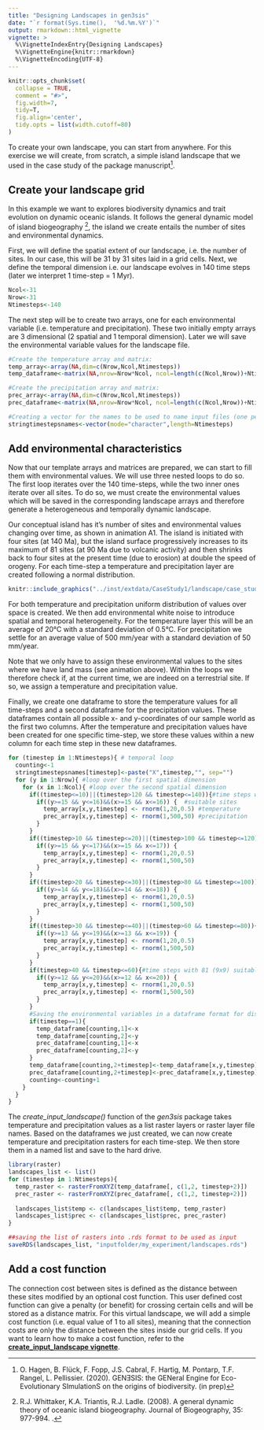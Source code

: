 ```yaml
---
title: "Designing Landscapes in gen3sis"
date: "`r format(Sys.time(),  '%d.%m.%Y')`"
output: rmarkdown::html_vignette
vignette: >
  %\VignetteIndexEntry{Designing Landscapes}
  %\VignetteEngine{knitr::rmarkdown}
  %\VignetteEncoding{UTF-8}
---
```


```r
knitr::opts_chunk$set(
  collapse = TRUE,
  comment = "#>",
  fig.width=7,
  tidy=T,
  fig.align='center',
  tidy.opts = list(width.cutoff=80)
)
```

To create your own landscape, you can start from anywhere. For this exercise we will create, from scratch, a simple island landscape that we used in the case study of the package manuscript[^1].


## Create your landscape grid

In this example we want to explores biodiversity dynamics and trait evolution on dynamic oceanic islands. It follows the general dynamic model of island biogeography [^2], the island we create entails the number of sites and environmental dynamics.

First, we will define the spatial extent of our landscape, i.e. the number of sites. In our case, this will be 31 by 31 sites laid in a grid cells. Next, we define the temporal dimension i.e. our landscape evolves in 140 time steps (later we interpret 1 time-step = 1 Myr).

```r
Ncol<-31
Nrow<-31
Ntimesteps<-140
```

The next step will be to create two arrays, one for each environmental variable (i.e. temperature and precipitation). These two initially empty arrays are 3 dimensional (2 spatial and 1 temporal dimension). Later we will save the environmental variable values for the landscape file.

```r
#Create the temperature array and matrix:
temp_array<-array(NA,dim=c(Nrow,Ncol,Ntimesteps))
temp_dataframe<-matrix(NA,nrow=Nrow*Ncol, ncol=length(c(Ncol,Nrow))+Ntimesteps)

#Create the precipitation array and matrix:
prec_array<-array(NA,dim=c(Nrow,Ncol,Ntimesteps))
prec_dataframe<-matrix(NA,nrow=Nrow*Ncol, ncol=length(c(Ncol,Nrow))+Ntimesteps)

#Creating a vector for the names to be used to name input files (one per time step) 
stringtimestepsnames<-vector(mode="character",length=Ntimesteps)
```



## Add environmental characteristics
Now that our template arrays and matrices are prepared, we can start to fill them with environmental values. We will use three nested loops to do so. The first loop iterates over the 140 time-steps, while the two inner ones iterate over all sites. To do so, we must create the environmental values which will be saved in the corresponding landscape arrays and therefore generate a heterogeneous and temporally dynamic landscape.

Our conceptual island has it's number of sites and environmental values changing over time, as shown in animation A1. The island is initiated with four sites (at 140 Ma), but the island surface progressively increases to its maximum of 81 sites (at 90 Ma due to volcanic activity) and then shrinks back to four sites at the present time (due to erosion) at double the speed of orogeny. For each time-step a temperature and precipitation layer are created following a normal distribution.



```r
knitr::include_graphics("../inst/extdata/CaseStudy1/landscape/case_study_landscape.gif")
```


For both temperature and precipitation uniform distribution of values over space is created. We then add environmental white noise to introduce spatial and temporal heterogeneity. For the temperature layer this will be an average of 20°C with a standard deviation of 0.5°C. For precipitation we settle for an average value of 500 mm/year with a standard deviation of 50 mm/year.

Note that we only have to assign these environmental values to the sites where we have land mass (see animation above). Within the loops we therefore check if, at the current time, we are indeed on a terrestrial site. If so, we assign a temperature and precipitation value. 


Finally, we create one dataframe to store the temperature values for all time-steps and a second dataframe for the precipitation values. These dataframes contain all possible x- and y-coordinates of our sample world as the first two columns. After the temperature and precipitation values have been created for one specific time-step, we store these values within a new column for each time step in these new dataframes.

<!--
At the end of each time step we will calculate the distance from each habitable site to all others and store the results in form of a matrix. We will then save the distance matrix for each time step on our hard drive. 
-->

```r
for (timestep in 1:Ntimesteps){ # temporal loop
  counting<-1
  stringtimestepsnames[timestep]<-paste("X",timestep,"", sep="")
  for (y in 1:Nrow){ #loop over the first spatial dimension
    for (x in 1:Ncol){ #loop over the second spatial dimension
      if((timestep<=10)||(timestep>120 && timestep<=140)){#time steps with only four (2x2) suitable sites
        if((y>=15 && y<=16)&&(x>=15 && x<=16)) {  #suitable sites
          temp_array[x,y,timestep] <- rnorm(1,20,0.5) #temperature
          prec_array[x,y,timestep] <- rnorm(1,500,50) #precipitation
        }
      }
      if((timestep>10 && timestep<=20)||(timestep>100 && timestep<=120)){#time steps with nine (3x3) suitable sites
        if((y>=15 && y<=17)&&(x>=15 && x<=17)) {
          temp_array[x,y,timestep] <- rnorm(1,20,0.5) 
          prec_array[x,y,timestep] <- rnorm(1,500,50)
        }
      }
      if((timestep>20 && timestep<=30)||(timestep>80 && timestep<=100)){#time steps with 25 (5x5) suitable sites
        if((y>=14 && y<=18)&&(x>=14 && x<=18)) {
          temp_array[x,y,timestep] <- rnorm(1,20,0.5) 
          prec_array[x,y,timestep] <- rnorm(1,500,50) 
        }
      }
      if((timestep>30 && timestep<=40)||(timestep>60 && timestep<=80)){#time steps with 49 (7x7) suitable sites
        if((y>=13 && y<=19)&&(x>=13 && x<=19)) {
          temp_array[x,y,timestep] <- rnorm(1,20,0.5)
          prec_array[x,y,timestep] <- rnorm(1,500,50)
        }
      }
      if(timestep>40 && timestep<=60){#time steps with 81 (9x9) suitable sites
        if((y>=12 && y<=20)&&(x>=12 && x<=20)) {
          temp_array[x,y,timestep] <- rnorm(1,20,0.5)
          prec_array[x,y,timestep] <- rnorm(1,500,50)  
        }
      }
      #Saving the environmental variables in a dataframe format for distance matrices
      if(timestep==1){
        temp_dataframe[counting,1]<-x
        temp_dataframe[counting,2]<-y
        prec_dataframe[counting,1]<-x
        prec_dataframe[counting,2]<-y
      }
      temp_dataframe[counting,2+timestep]<-temp_dataframe[x,y,timestep]
      prec_dataframe[counting,2+timestep]<-prec_dataframe[x,y,timestep]
      counting<-counting+1
    }
  }
}
```


The *create_input_landscape()* function of the *gen3sis* package takes temperature and precipitation values as a list raster layers or raster layer file names. Based on the dataframes we just created, we can now create temperature and precipitation rasters for each time-step. We then store them in a named list and save to the hard drive.


```r
library(raster)
landscapes_list <- list()
for (timestep in 1:Ntimesteps){ 
  temp_raster <- rasterFromXYZ(temp_dataframe[, c(1,2, timestep+2)])
  prec_raster <- rasterFromXYZ(prec_dataframe[, c(1,2, timestep+2)])
  
  landscapes_list$temp <- c(landscapes_list$temp, temp_raster)
  landscapes_list$prec <- c(landscapes_list$prec, prec_raster)
}

##saving the list of rasters into .rds format to be used as input
saveRDS(landscapes_list, "inputfolder/my_experiment/landscapes.rds")
```


## Add a cost function
The connection cost between sites is defined as the distance between these sites modified by an optional cost function. This user defined cost function can give a penalty (or benefit) for crossing certain cells and will be stored as a distance matrix. For this virtual landscape, we will add a simple cost function (i.e. equal value of 1 to all sites), meaning that the connection costs are only the distance between the sites inside our grid cells. If you want to learn how to make a cost function, refer to the [**create_input_landscape vignette**](create_input_landscape.html).




[^1]: O. Hagen, B. Flück, F. Fopp, J.S. Cabral, F. Hartig, M. Pontarp, T.F. Rangel, L. Pellissier. (2020). GENƎSIS: the GENeral Engine for Eco-Evolutionary SImulationS on the origins of biodiversity. (in prep)
[^2]: R.J. Whittaker, K.A. Triantis, R.J. Ladle. (2008). A general dynamic theory of oceanic island biogeography. Journal of Biogeography, 35: 977-994. \doi{10.1111/j.1365-2699.2008.01892.x}.



<!--
The distance matrix for each time step between either: (i) full distance, containing all habitable cells in the landscape (faster computing speed, larger storage required), or (ii) local distance, containing a list of distance matrices of each cell with its 16 neighbors (slower computing speed, smaller storage required). Local distances matrix are built at each timestep with equal dimension to the full distances during a simulation run.The real geographic coordinate system can be provided which allows for the global spherical distance correction. For real landscapes, the distance unit is in meters (m). In the case of hypothetical landscapes, geographic distance is measured in units of sites. The model uses serialized R files (rds) format for all inputs. The functions for processing the input data in the required format are available in the package. The package offers two options to create distance matrices: one can either compute a (i) full distance matrix at each time step, or compute a (ii) local distance matrix of all cells containing the distances between neighbouring cells. The former option will lead to faster simulations, while the latter uses less storage space. Once the data is processed, the simulation can be started with the function ‘run_simulation’.’ 

-->
